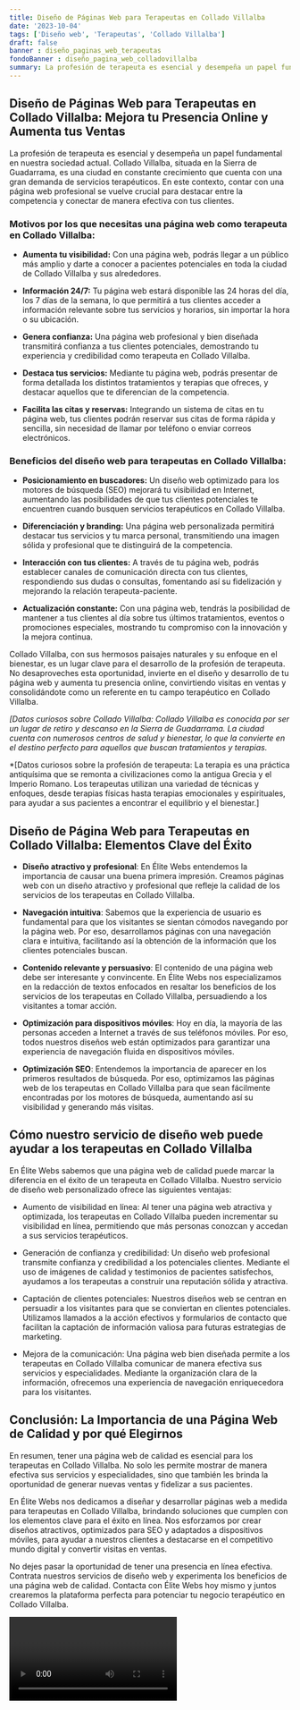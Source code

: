 ```yaml
---
title: Diseño de Páginas Web para Terapeutas en Collado Villalba
date: '2023-10-04'
tags: ['Diseño web', 'Terapeutas', 'Collado Villalba']
draft: false
banner : diseño_paginas_web_terapeutas
fondoBanner : diseño_pagina_web_colladovillalba
summary: La profesión de terapeuta es esencial y desempeña un papel fundamental en nuestra sociedad actual. Collado Villalba, situada en la Sierra de Guadarrama, es una ciudad en constante crecimiento que cuenta con una gran demanda de servicios terapéuticos. En este contexto, contar con una página web profesional se vuelve crucial para destacar entre la competencia y conectar de manera efectiva con tus clientes. 
---
```


## Diseño de Páginas Web para Terapeutas en Collado Villalba: Mejora tu Presencia Online y Aumenta tus Ventas

La profesión de terapeuta es esencial y desempeña un papel fundamental en nuestra sociedad actual. Collado Villalba, situada en la Sierra de Guadarrama, es una ciudad en constante crecimiento que cuenta con una gran demanda de servicios terapéuticos. En este contexto, contar con una página web profesional se vuelve crucial para destacar entre la competencia y conectar de manera efectiva con tus clientes. 

### Motivos por los que necesitas una página web como terapeuta en Collado Villalba:

- **Aumenta tu visibilidad:** Con una página web, podrás llegar a un público más amplio y darte a conocer a pacientes potenciales en toda la ciudad de Collado Villalba y sus alrededores.

- **Información 24/7:** Tu página web estará disponible las 24 horas del día, los 7 días de la semana, lo que permitirá a tus clientes acceder a información relevante sobre tus servicios y horarios, sin importar la hora o su ubicación.

- **Genera confianza:** Una página web profesional y bien diseñada transmitirá confianza a tus clientes potenciales, demostrando tu experiencia y credibilidad como terapeuta en Collado Villalba.

- **Destaca tus servicios:** Mediante tu página web, podrás presentar de forma detallada los distintos tratamientos y terapias que ofreces, y destacar aquellos que te diferencian de la competencia.

- **Facilita las citas y reservas:** Integrando un sistema de citas en tu página web, tus clientes podrán reservar sus citas de forma rápida y sencilla, sin necesidad de llamar por teléfono o enviar correos electrónicos.

### Beneficios del diseño web para terapeutas en Collado Villalba:

- **Posicionamiento en buscadores:** Un diseño web optimizado para los motores de búsqueda (SEO) mejorará tu visibilidad en Internet, aumentando las posibilidades de que tus clientes potenciales te encuentren cuando busquen servicios terapéuticos en Collado Villalba.

- **Diferenciación y branding:** Una página web personalizada permitirá destacar tus servicios y tu marca personal, transmitiendo una imagen sólida y profesional que te distinguirá de la competencia.

- **Interacción con tus clientes:** A través de tu página web, podrás establecer canales de comunicación directa con tus clientes, respondiendo sus dudas o consultas, fomentando así su fidelización y mejorando la relación terapeuta-paciente.

- **Actualización constante:** Con una página web, tendrás la posibilidad de mantener a tus clientes al día sobre tus últimos tratamientos, eventos o promociones especiales, mostrando tu compromiso con la innovación y la mejora continua. 

Collado Villalba, con sus hermosos paisajes naturales y su enfoque en el bienestar, es un lugar clave para el desarrollo de la profesión de terapeuta. No desaproveches esta oportunidad, invierte en el diseño y desarrollo de tu página web y aumenta tu presencia online, convirtiendo visitas en ventas y consolidándote como un referente en tu campo terapéutico en Collado Villalba.

*[Datos curiosos sobre Collado Villalba: Collado Villalba es conocida por ser un lugar de retiro y descanso en la Sierra de Guadarrama. La ciudad cuenta con numerosos centros de salud y bienestar, lo que la convierte en el destino perfecto para aquellos que buscan tratamientos y terapias.*

*[Datos curiosos sobre la profesión de terapeuta: La terapia es una práctica antiquísima que se remonta a civilizaciones como la antigua Grecia y el Imperio Romano. Los terapeutas utilizan una variedad de técnicas y enfoques, desde terapias físicas hasta terapias emocionales y espirituales, para ayudar a sus pacientes a encontrar el equilibrio y el bienestar.]

<GifSeo />

<Cta />

## Diseño de Página Web para Terapeutas en Collado Villalba: Elementos Clave del Éxito

- **Diseño atractivo y profesional**: En Élite Webs entendemos la importancia de causar una buena primera impresión. Creamos páginas web con un diseño atractivo y profesional que refleje la calidad de los servicios de los terapeutas en Collado Villalba.

- **Navegación intuitiva**: Sabemos que la experiencia de usuario es fundamental para que los visitantes se sientan cómodos navegando por la página web. Por eso, desarrollamos páginas con una navegación clara e intuitiva, facilitando así la obtención de la información que los clientes potenciales buscan.

- **Contenido relevante y persuasivo**: El contenido de una página web debe ser interesante y convincente. En Élite Webs nos especializamos en la redacción de textos enfocados en resaltar los beneficios de los servicios de los terapeutas en Collado Villalba, persuadiendo a los visitantes a tomar acción.

- **Optimización para dispositivos móviles**: Hoy en día, la mayoría de las personas acceden a Internet a través de sus teléfonos móviles. Por eso, todos nuestros diseños web están optimizados para garantizar una experiencia de navegación fluida en dispositivos móviles.

- **Optimización SEO**: Entendemos la importancia de aparecer en los primeros resultados de búsqueda. Por eso, optimizamos las páginas web de los terapeutas en Collado Villalba para que sean fácilmente encontradas por los motores de búsqueda, aumentando así su visibilidad y generando más visitas.

## Cómo nuestro servicio de diseño web puede ayudar a los terapeutas en Collado Villalba

En Élite Webs sabemos que una página web de calidad puede marcar la diferencia en el éxito de un terapeuta en Collado Villalba. Nuestro servicio de diseño web personalizado ofrece las siguientes ventajas:

- Aumento de visibilidad en línea: Al tener una página web atractiva y optimizada, los terapeutas en Collado Villalba pueden incrementar su visibilidad en línea, permitiendo que más personas conozcan y accedan a sus servicios terapéuticos.

- Generación de confianza y credibilidad: Un diseño web profesional transmite confianza y credibilidad a los potenciales clientes. Mediante el uso de imágenes de calidad y testimonios de pacientes satisfechos, ayudamos a los terapeutas a construir una reputación sólida y atractiva.

- Captación de clientes potenciales: Nuestros diseños web se centran en persuadir a los visitantes para que se conviertan en clientes potenciales. Utilizamos llamados a la acción efectivos y formularios de contacto que facilitan la captación de información valiosa para futuras estrategias de marketing.

- Mejora de la comunicación: Una página web bien diseñada permite a los terapeutas en Collado Villalba comunicar de manera efectiva sus servicios y especialidades. Mediante la organización clara de la información, ofrecemos una experiencia de navegación enriquecedora para los visitantes.

## Conclusión: La Importancia de una Página Web de Calidad y por qué Elegirnos

En resumen, tener una página web de calidad es esencial para los terapeutas en Collado Villalba. No solo les permite mostrar de manera efectiva sus servicios y especialidades, sino que también les brinda la oportunidad de generar nuevas ventas y fidelizar a sus pacientes.

En Élite Webs nos dedicamos a diseñar y desarrollar páginas web a medida para terapeutas en Collado Villalba, brindando soluciones que cumplen con los elementos clave para el éxito en línea. Nos esforzamos por crear diseños atractivos, optimizados para SEO y adaptados a dispositivos móviles, para ayudar a nuestros clientes a destacarse en el competitivo mundo digital y convertir visitas en ventas.

No dejes pasar la oportunidad de tener una presencia en línea efectiva. Contrata nuestros servicios de diseño web y experimenta los beneficios de una página web de calidad. Contacta con Élite Webs hoy mismo y juntos crearemos la plataforma perfecta para potenciar tu negocio terapéutico en Collado Villalba.

<Video />

<CtaBot job='Terapeutas' city='Collado Villalba'/>

<Gmaps query='Collado Villalba+españa+maps' />